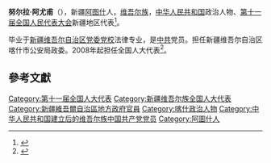 '''努尔拉·阿尤甫'''（{{bd|1954年||}}），新疆[[阿图什|阿图什]]人，[[维吾尔族|维吾尔族]]，[[中华人民共和国|中华人民共和国]]政治人物、[[第十一届全国人民代表大会|第十一届全国人民代表大会]]新疆地区代表<ref>{{cite web|author=新华网|title=第十一届全国人大代表|url=http://news.xinhuanet.com/ziliao/2008-03/03/content_7708230.htm?node=36628|publisher=新华网|accessdate=2014-01-07|archive-date=2014-01-10|archive-url=https://web.archive.org/web/20140110211415/http://news.xinhuanet.com/ziliao/2008-03/03/content_7708230.htm?node=36628|dead-url=no}}</ref>。

毕业于[[新疆维吾尔自治区党委党校|新疆维吾尔自治区党委党校]]法律专业，是[[中共|中共]]党员。担任新疆维吾尔自治区喀什市公安局政委。2008年起担任全国人大代表<ref>{{cite news|title=全国人大代表信息-努尔拉·阿尤甫|url=http://210.82.31.1:8084/delegate/viewDelegate.action?dbid=112639|accessdate=2013-04-05|newspaper=全国人大网|archive-url=https://web.archive.org/web/20140527225304/http://www.npc.gov.cn/delegate/viewDelegate.action?dbid=112639|archive-date=2014-05-27|dead-url=yes}}</ref>。

==參考文獻==
{{reflist}}
{{DEFAULTSORT:A阿}}
[[Category:第十一届全国人大代表|Category:第十一届全国人大代表]]
[[Category:新疆维吾尔族全国人大代表|Category:新疆维吾尔族全国人大代表]]
[[Category:新疆維吾爾自治區地方政府官員|Category:新疆維吾爾自治區地方政府官員]]
[[Category:喀什政治人物|Category:喀什政治人物]]
[[Category:中华人民共和国建立后的维吾尔族中国共产党党员|Category:中华人民共和国建立后的维吾尔族中国共产党党员]]
[[Category:阿圖什人|Category:阿圖什人]]